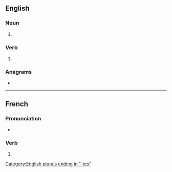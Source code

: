 {{also|inventoriés}}
==English==

===Noun===
{{head|en|noun form}}

# {{plural of|en|inventory}}

===Verb===
{{head|en|verb form}}

# {{en-third-person singular of|inventory}}

===Anagrams===
* {{anagrams|en|a=eeiinnorstv|inventorise}}

[[Category:English plurals ending in "-ies"]]

----

==French==

===Pronunciation===
* {{homophones|fr|inventorie|inventorient}}

===Verb===
{{head|fr|verb form}}

# {{inflection of|fr|inventorier||2|s|pres|ind//sub}}